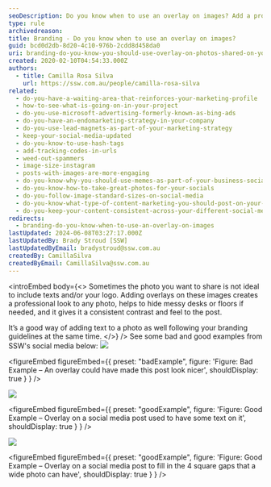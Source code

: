 ```yaml
---
seoDescription: Do you know when to use an overlay on images? Add a professional touch and consistency to your social media posts with overlays.
type: rule
archivedreason:
title: Branding - Do you know when to use an overlay on images?
guid: bcd0d2db-8d20-4c10-976b-2cdd8d458da0
uri: branding-do-you-know-you-should-use-overlay-on-photos-shared-on-your-social-media
created: 2020-02-10T04:54:33.000Z
authors:
  - title: Camilla Rosa Silva
    url: https://ssw.com.au/people/camilla-rosa-silva
related:
  - do-you-have-a-waiting-area-that-reinforces-your-marketing-profile
  - how-to-see-what-is-going-on-in-your-project
  - do-you-use-microsoft-advertising-formerly-known-as-bing-ads
  - do-you-have-an-endomarketing-strategy-in-your-company
  - do-you-use-lead-magnets-as-part-of-your-marketing-strategy
  - keep-your-social-media-updated
  - do-you-know-to-use-hash-tags
  - add-tracking-codes-in-urls
  - weed-out-spammers
  - image-size-instagram
  - posts-with-images-are-more-engaging
  - do-you-know-why-you-should-use-memes-as-part-of-your-business-social-media-content
  - do-you-know-how-to-take-great-photos-for-your-socials
  - do-you-follow-image-standard-sizes-on-social-media
  - do-you-know-what-type-of-content-marketing-you-should-post-on-your-socials
  - do-you-keep-your-content-consistent-across-your-different-social-media-platforms
redirects:
  - branding-do-you-know-when-to-use-an-overlay-on-images
lastUpdated: 2024-06-08T03:27:17.000Z
lastUpdatedBy: Brady Stroud [SSW]
lastUpdatedByEmail: bradystroud@ssw.com.au
createdBy: CamillaSilva
createdByEmail: CamillaSilva@ssw.com.au
---
```


<introEmbed
  body={<>
Sometimes the photo you want to share is not ideal to include texts and/or your logo. Adding overlays on these images creates a professional look to any photo, helps to hide messy desks or floors if needed, and it gives it a consistent contrast and feel to the post.

It’s a good way of adding text to a photo as well following your branding guidelines at the same time.
  </>}
/>
See some bad and good examples from SSW's social media below:
![](/uploads/rules/branding-do-you-know-you-should-use-overlay-on-photos-shared-on-your-social-media/badexampleandreas.png)

<figureEmbed figureEmbed={{
  preset: "badExample",
  figure: 'Figure: Bad Example – An overlay could have made this post look nicer',
  shouldDisplay: true
} } />

![](/uploads/rules/branding-do-you-know-you-should-use-overlay-on-photos-shared-on-your-social-media/goode5videos.png)

<figureEmbed figureEmbed={{
  preset: "goodExample",
  figure: 'Figure: Good Example – Overlay on a social media post used to have some text on it',
  shouldDisplay: true
} } />

![](/uploads/rules/branding-do-you-know-you-should-use-overlay-on-photos-shared-on-your-social-media/goodeteamphoto.png)

<figureEmbed figureEmbed={{
  preset: "goodExample",
  figure: 'Figure: Good Example – Overlay on a social media post to fill in the 4 square gaps that a wide photo can have',
  shouldDisplay: true
} } />
